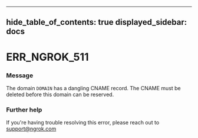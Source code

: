 

---
hide_table_of_contents: true
displayed_sidebar: docs
---


# ERR_NGROK_511

### Message
The domain `DOMAIN` has a dangling CNAME record. The CNAME must be deleted before this domain can be reserved.

<ErrorDetails error="err_ngrok_511" />



### Further help
If you're having trouble resolving this error, please reach out to [support@ngrok.com](mailto:support@ngrok.com?subject=Help%20with%20ERR_NGROK_511)

